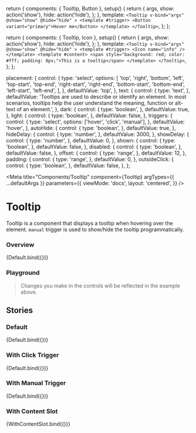 
  return {
    components: { Tooltip, Button },
    setup() {
      return {
        args,
        show: action('show'),
        hide: action('hide'),
      };
    },
    template: `
    <Tooltip
      v-bind="args"
      @show="show"
      @hide="hide"
    >
      <template #trigger>
        <Button variant="primary">Hover me</Button>
      </template>
    </Tooltip>
    `,
  };
};

  return {
    components: { Tooltip, Icon },
    setup() {
      return {
        args,
        show: action('show'),
        hide: action('hide'),
      };
    },
    template: `
    <Tooltip
      v-bind="args"
      @show="show"
      @hide="hide"
    >
      <template #trigger>
        <Icon name="info" />
      </template>
      <template #content>
        <span style="background: red; color: #fff; padding: 8px;">This is a tooltip</span>
      </template>
    </Tooltip>
    `,
  };
};

  placement: {
    control: {
      type: 'select',
      options: [
        'top',
        'right',
        'bottom',
        'left',
        'top-start',
        'top-end',
        'right-start',
        'right-end',
        'bottom-start',
        'bottom-end',
        'left-start',
        'left-end',
      ],
    },
    defaultValue: 'top',
  },
  text: {
    control: {
      type: 'text',
    },
    defaultValue:
      'Tooltips are used to describe or identify an element. In most scenarios, tooltips help the user understand the meaning, function or alt-text of an element.',
  },
  dark: {
    control: {
      type: 'boolean',
    },
    defaultValue: true,
  },
  light: {
    control: {
      type: 'boolean',
    },
    defaultValue: false,
  },
  triggers: {
    control: {
      type: 'select',
      options: ['hover', 'click', 'manual'],
    },
    defaultValue: 'hover',
  },
  autoHide: {
    control: {
      type: 'boolean',
    },
    defaultValue: true,
  },
  hideDelay: {
    control: {
      type: 'number',
    },
    defaultValue: 3000,
  },
  showDelay: {
    control: {
      type: 'number',
    },
    defaultValue: 0,
  },
  shown: {
    control: {
      type: 'boolean',
    },
    defaultValue: false,
  },
  disabled: {
    control: {
      type: 'boolean',
    },
    defaultValue: false,
  },
  offset: {
    control: {
      type: 'range',
    },
    defaultValue: 12,
  },
  padding: {
    control: {
      type: 'range',
    },
    defaultValue: 0,
  },
  outsideClick: {
    control: {
      type: 'boolean',
    },
    defaultValue: false,
  },
};

<Meta
  title="Components/Tooltip"
  component={Tooltip}
  argTypes={{ ...defaultArgs }}
  parameters={{
    viewMode: 'docs',
    layout: 'centered',
  }}
/>

# Tooltip

Tooltip is a component that displays a tooltip when hovering over the element.
`manual` trigger is used to show/hide the tooltip programmatically.

### Overview

<Canvas>
  <Story name="Overview" argTypes={{ ...Default.argTypes }} args={{}}>
    {Default.bind({})}
  </Story>
</Canvas>

### Playground

> Changes you make in the controls will be reflected in the example above.

<ArgsTable story="Overview" exclude={/^(trigger|content|click|on.*)/} />

## Stories

### Default

<Canvas>
  <Story name="Default" argTypes={{ ...Default.argTypes }} args={{}}>
    {Default.bind({})}
  </Story>
</Canvas>

### With Click Trigger

<Canvas>
  <Story
    name="With Click Trigger"
    argTypes={{ ...Default.argTypes }}
    args={{ triggers: 'click' }}
  >
    {Default.bind({})}
  </Story>
</Canvas>

### With Manual Trigger

<Canvas>
  <Story
    name="With Manual Trigger"
    argTypes={{ ...Default.argTypes }}
    args={{ triggers: 'manual', dark: false, light: true }}
  >
    {Default.bind({})}
  </Story>
</Canvas>

### With Content Slot

<Canvas>
  <Story
    name="With Content Slot"
    argTypes={{ ...WithContentSlot.argTypes }}
    args={{ text: '', triggers: 'hover' }}
  >
    {WithContentSlot.bind({})}
  </Story>
</Canvas>
